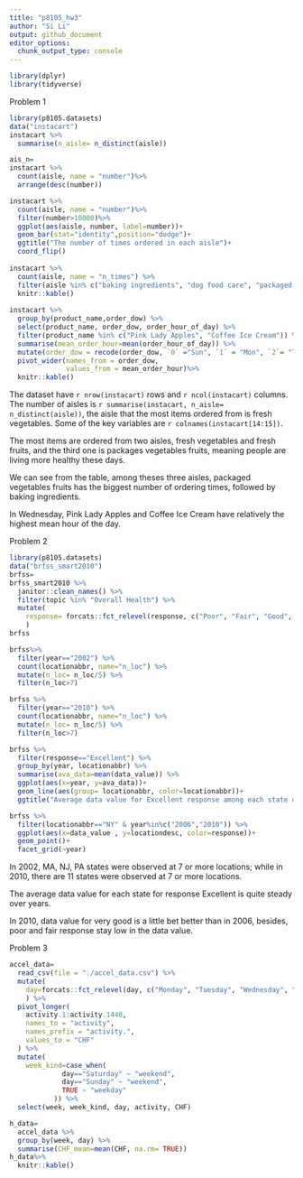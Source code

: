 ```yaml
---
title: "p8105_hw3"
author: "Si Li"
output: github_document
editor_options: 
  chunk_output_type: console
---
```


```r
library(dplyr)
library(tidyverse)
```

Problem 1
```r
library(p8105.datasets)
data("instacart")
instacart %>% 
  summarise(n_aisle= n_distinct(aisle))

ais_n=
instacart %>% 
  count(aisle, name = "number")%>% 
  arrange(desc(number))

instacart %>% 
  count(aisle, name = "number")%>% 
  filter(number>10000)%>% 
  ggplot(aes(aisle, number, label=number))+
  geom_bar(stat="identity",position="dodge")+
  ggtitle("The number of times ordered in each aisle")+
  coord_flip()
  
instacart %>%
  count(aisle, name = "n_times") %>% 
  filter(aisle %in% c("baking ingredients", "dog food care", "packaged vegetables fruits")) %>% 
  knitr::kable()
            
instacart %>% 
  group_by(product_name,order_dow) %>% 
  select(product_name, order_dow, order_hour_of_day) %>% 
  filter(product_name %in% c("Pink Lady Apples", "Coffee Ice Cream")) %>%
  summarise(mean_order_hour=mean(order_hour_of_day)) %>% 
  mutate(order_dow = recode(order_dow, `0` ="Sun", `1` = "Mon", `2`= "Tues", `3`= "Wed", `4` = "Thurs", `5`= "Fri", `6`= "Sat")) %>% 
  pivot_wider(names_from = order_dow,
              values_from = mean_order_hour)%>% 
  knitr::kable()
```

The dataset have `r nrow(instacart)` rows and `r ncol(instacart)` columns. The number of aisles is `r summarise(instacart, n_aisle= n_distinct(aisle))`, the aisle that the most items ordered from is fresh vegetables. Some of the key variables are `r colnames(instacart[14:15])`. 

The most items are ordered from two aisles, fresh vegetables and fresh fruits, and the third one is packages vegetables fruits, meaning people are living more healthy these days. 

We can see from the table, among theses three aisles, packaged vegetables fruits has the biggest number of ordering times, followed by baking ingredients.

In Wednesday, Pink Lady Apples and Coffee Ice Cream have relatively the highest mean hour of the day. 

Problem 2
```r
library(p8105.datasets)
data("brfss_smart2010")
brfss=
brfss_smart2010 %>% 
  janitor::clean_names() %>% 
  filter(topic %in% "Overall Health") %>% 
  mutate(
    response= forcats::fct_relevel(response, c("Poor", "Fair", "Good", "Very good", "Excellent"))
    )
brfss

brfss%>% 
  filter(year=="2002") %>% 
  count(locationabbr, name="n_loc") %>% 
  mutate(n_loc= n_loc/5) %>%
  filter(n_loc>7)

brfss %>% 
  filter(year=="2010") %>% 
  count(locationabbr, name="n_loc") %>% 
  mutate(n_loc= n_loc/5) %>%
  filter(n_loc>7)

brfss %>% 
  filter(response=="Excellent") %>%
  group_by(year, locationabbr) %>% 
  summarise(ava_data=mean(data_value)) %>%
  ggplot(aes(x=year, y=ava_data))+
  geom_line(aes(group= locationabbr, color=locationabbr))+  
  ggtitle("Average data value for Excellent response among each state over years")

brfss %>% 
  filter(locationabbr=="NY" & year%in%c("2006","2010")) %>% 
  ggplot(aes(x=data_value , y=locationdesc, color=response))+
  geom_point()+
  facet_grid(~year)
```

In 2002, MA, NJ, PA states were observed at 7 or more locations; while in 2010, there are 11 states were observed at 7 or more locations.

The average data value for each state for response Excellent is quite steady over years.

In 2010, data value for very good is a little bet better than in 2006, besides, poor and fair response stay low in the data value.

Problem 3
```r
accel_data=
  read_csv(file = "./accel_data.csv") %>% 
  mutate(
    day=forcats::fct_relevel(day, c("Monday", "Tuesday", "Wednesday", "Thursday", "Friday", "Saturday", "Sunday"))
    ) %>% 
  pivot_longer(
    activity.1:activity.1440,
    names_to = "activity",
    names_prefix = "activity.",
    values_to = "CHF"
  ) %>% 
  mutate(
    week_kind=case_when(
             day=="Saturday" ~ "weekend",
             day=="Sunday" ~ "weekend",
             TRUE ~ "weekday"
           )) %>%   
  select(week, week_kind, day, activity, CHF)

h_data=
  accel_data %>% 
  group_by(week, day) %>% 
  summarise(CHF_mean=mean(CHF, na.rm= TRUE)) 
h_data%>% 
  knitr::kable()

```

